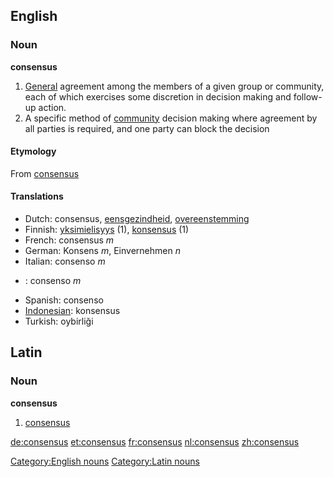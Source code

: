 ==English==
=== Noun ===
[[Category:English nouns]]
'''consensus'''

# [[General]] agreement among the members of a given group or community, each of which exercises some discretion in decision making and follow-up action.
# A specific method of [[community]] decision making where agreement by all parties is required, and one party can block the decision

==== Etymology ====
From {{L.}} [[consensus]]

====Translations====
*Dutch: consensus, [[eensgezindheid]], [[overeenstemming]]
*Finnish: [[yksimielisyys]] (1), [[konsensus]] (1)
*French: consensus ''m''
*German: Konsens ''m'', Einvernehmen ''n''
*Italian: consenso ''m''
*{{pt}}: consenso ''m''
*Spanish: consenso
*[[Indonesian]]: konsensus
*Turkish: oybirliği

==Latin==
===Noun===
[[Category:Latin nouns]]
'''consensus'''
# [[consensus]]

[[de:consensus]]
[[et:consensus]]
[[fr:consensus]]
[[nl:consensus]]
[[zh:consensus]]